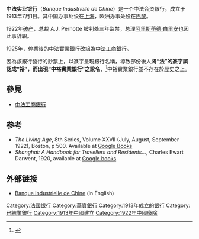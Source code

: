 '''中法实业银行'''（''Banque Industrielle de Chine''）是一个中法合资银行，成立于1913年7月1日。其中国办事处设在[[上海|上海]]，欧洲办事处设在[[巴黎|巴黎]]。

1922年[[破产|破产]]，总裁 A.J. Pernotte 被判处三年监禁，总理[[阿里斯蒂德·白里安|阿里斯蒂德·白里安]]也因此事辞职。

1925年，停業後的中法實業銀行改組為[[中法工商銀行|中法工商銀行]]。

因為該銀行發行的鈔票上，以篆字呈現銀行名稱，導致部份後人'''將“法”的篆字誤認成“裕”，而出現“中裕實業銀行”之訛名'''，<ref>{{cite web |title=1920年中裕實業銀行500法郎2枚,帶息票,9至95成新 |url=http://www.huabid.com/auctions/351066 |website=華宇拍賣}}</ref>中裕實業銀行並不存在於歷史之上。

==參見==
*[[中法工商銀行|中法工商銀行]]

==参考==
{{Reflist}}
*''The Living Age'', 8th Series, Volume XXVII (July, August, September 1922), Boston, p 500.  Available at [http://books.google.com/books?ie=UTF-8&hl=en&id=EoU-9b6KhjQC&pg=PA500&lpg=PA500&dq=berthelot+%7C+berthelots+industrial+bank+of+china&prev=http://books.google.com/books%3Fq%3Dberthelot%2Bindustrial%2Bbank%2Bof%2Bchina Google Books]{{Wayback|url=http://books.google.com/books?ie=UTF-8&hl=en&id=EoU-9b6KhjQC&pg=PA500&lpg=PA500&dq=berthelot+%7C+berthelots+industrial+bank+of+china&prev=http%3A%2F%2Fbooks.google.com%2Fbooks%3Fq%3Dberthelot%2Bindustrial%2Bbank%2Bof%2Bchina |date=20161114213203 }}
*''Shanghai: A Handbook for Travellers and Residents...'', Charles Ewart Darwent, 1920, available at [http://books.google.com/books?ie=UTF-8&hl=en&id=qDPHZ1iJeo0C&q=pernotte+banque&prev=http://books.google.com/books%3Fq%3Dpernotte%2Bbanque&pgis=1 Google books]{{Wayback|url=http://books.google.com/books?ie=UTF-8&hl=en&id=qDPHZ1iJeo0C&q=pernotte+banque&prev=http%3A%2F%2Fbooks.google.com%2Fbooks%3Fq%3Dpernotte%2Bbanque&pgis=1 |date=20161114132216 }}

==外部链接==
* [http://www.porssitieto.fi/kirjoitus/bic.html Banque Industrielle de Chine]{{Wayback|url=http://www.porssitieto.fi/kirjoitus/bic.html |date=20140427160840 }} (in English)

[[Category:法國银行|Category:法國银行]]
[[Category:華資銀行|Category:華資銀行]]
[[Category:1913年成立的银行|Category:1913年成立的银行]]
[[Category:已結業銀行|Category:已結業銀行]]
[[Category:1913年中國建立|Category:1913年中國建立]]
[[Category:1922年中國廢除|Category:1922年中國廢除]]